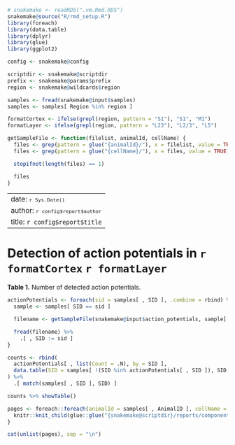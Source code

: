 ```r
# snakemake <- readRDS(".vm.Rmd.RDS")
snakemake@source("R/rmd_setup.R")
library(foreach)
library(data.table)
library(dplyr)
library(glue)
library(ggplot2)

config <- snakemake@config

scriptdir <- snakemake@scriptdir
prefix <- snakemake@params$prefix
region <- snakemake@wildcards$region

samples <- fread(snakemake@input$samples)
samples <- samples[ Region %in% region ]

formatCortex <- ifelse(grepl(region, pattern = "S1"), "S1", "M1")
formatLayer <- ifelse(grepl(region, pattern = "L23"), "L2/3", "L5")

getSampleFile <- function(filelist, animalId, cellName) {
  files <- grep(pattern = glue("{animalId}/"), x = filelist, value = TRUE)
  files <- grep(pattern = glue("{cellName}/"), x = files, value = TRUE)

  stopifnot(length(files) == 1)

  files
}
```

---
date: <small>`r Sys.Date()`</small>
author: <small>`r config$report$author`</small>
title: `r config$report$title`
---

# Detection of action potentials in `r formatCortex` `r formatLayer` {.tabset .tabset-pills}

**Table 1.** Number of detected action potentials.

```r
actionPotentials <- foreach(sid = samples[ , SID ], .combine = rbind) %do% {
  sample <- samples[ SID == sid ]

  filename <- getSampleFile(snakemake@input$action_potentials, sample[ , AnimalID ], sample[ , CellName ])

  fread(filename) %>%
    .[ , SID := sid ]
}

counts <- rbind(
  actionPotentials[ , list(Count = .N), by = SID ],
  data.table(SID = samples[ !(SID %in% actionPotentials[ , SID ]), SID ], Count = 0)
) %>%
  .[ match(samples[ , SID ], SID) ]

counts %>% showTable()
```

```r
pages <- foreach::foreach(animalId = samples[ , AnimalID ], cellName = samples[ , CellName ]) %do% {
  knitr::knit_child(glue::glue("{snakemake@scriptdir}/reports/components/vm.Rmd"), quiet = TRUE, envir = environment())
}
```
```r
cat(unlist(pages), sep = "\n")
```

